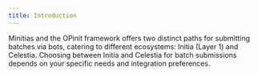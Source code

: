 ```yaml
---
title: Introduction
---
```


Minitias and the OPinit framework offers two distinct paths for submitting batches via bots, catering to different ecosystems: Initia (Layer 1) and Celestia. Choosing between Initia and Celestia for batch submissions depends on your specific needs and integration preferences.